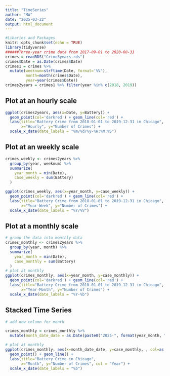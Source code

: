 ```yaml
---
title: "TimeSeries"
author: "MW"
date: "2025-03-22"
output: html_document
---
```


```r
#Libaries and Packages
knitr::opts_chunk$set(echo = TRUE)
library(tidyverse)
######Three-year crime data from 2017-09-01 to 2020-08-31
crimes = readRDS("Crime3years.rds")
crimes$Date = as.Date(crimes$Date)
crimes1 = crimes %>% 
  mutate(weeknum=strftime(Date, format='%V'),
         month=month(crimes$Date), 
         year=year(crimes$Date)) 
crimes2years = crimes1 %>% filter(year %in% c(2018, 2019))
```

## Plot at an hourly scale

```r
ggplot(crimes2years, aes(x=Date, y=Battery)) +
  geom_point(col='darkred') + geom_line(col='red') +
  labs(title="Battery Crime from 2018-01-01 to 2019-12-31 in Chicago",
       x="Hourly", y="Number of Crimes") + 
  scale_x_date(date_labels = "%m/%d/%y-%H:%M:%S")

```

## Plot at an weekly scale

```r
crimes_weekly <- crimes2years %>%
  group_by(year, weeknum) %>%
  summarize(
    year_month = min(Date),
    case_weekly = sum(Battery)
  )

ggplot(crimes_weekly, aes(x=year_month, y=case_weekly)) +
  geom_point(col='darkred') + geom_line(col='red') +
  labs(title="Battery Crime from 2018-01-01 to 2019-12-31 in Chicago",
       x="Year-Week", y="Number of Crimes") + 
  scale_x_date(date_labels = "%Y/%V")

```

## Plot at a monthly scale

```r
# group the data into monthly data
crimes_monthly <- crimes2years %>%
  group_by(year, month) %>%
  summarize(
    year_month = min(Date),
    case_monthly = sum(Battery)
  )
# plot at monthly
ggplot(crimes_monthly, aes(x=year_month, y=case_monthly)) +
  geom_point(col='darkred') + geom_line(col='red') +
  labs(title="Battery Crime from 2018-01-01 to 2019-12-31 in Chicago",
       x="Year-Month", y="Number of Crimes") + 
  scale_x_date(date_labels = "%Y-%b")
```

## Stacked Time Series

```r
# add new column for month

crimes_monthly = crimes_monthly %>%
  mutate(month_date_date = as.Date(paste0("2025-", format(year_month, "%m-%d")), format="%Y-%m-%d"))

# plot at monthly
ggplot(crimes_monthly, aes(x=month_date_date, y=case_monthly, , col=as.factor(year))) +
  geom_point() + geom_line() +
  labs(title="Battery Crime in Chicago",
       x="Month", y="Number of Crimes", col = "Year") + 
  scale_x_date(date_labels = "%b")
```
